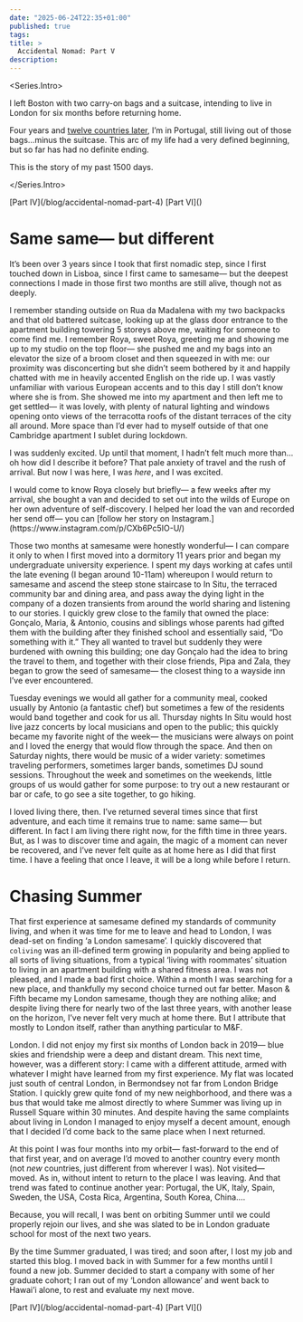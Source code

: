 ```yaml
---
date: "2025-06-24T22:35+01:00"
published: true
tags:
title: >
  Accidental Nomad: Part V
description:
---
```

<Series.Intro>
<Nomad/>

I left Boston with two carry-on bags and a suitcase, intending to live in London for six months before returning home.

Four years and [twelve countries later](https://nomadlist.com/@daniel13rady), I’m in Portugal, still living out of those bags…minus the suitcase. This arc of my life had a very defined beginning, but so far has had no definite ending.

This is the story of my past 1500 days.

</Series.Intro>

<Series top>
  <Series.Previous>[Part IV](/blog/accidental-nomad-part-4)</Series.Previous>
  <Series.Next todo>[Part VI]()</Series.Next>
</Series>


# Same same— but different

It’s been over 3 years since I took that first nomadic step, since I first touched down in Lisboa, since I first came to samesame— but the deepest connections I made in those first two months are still alive, though not as deeply.

I remember standing outside on Rua da Madalena with my two backpacks and that old battered suitcase, looking up at the glass door entrance to the apartment building towering 5 storeys above me, waiting for someone to come find me. I remember Roya, sweet Roya, greeting me and showing me up to my studio on the top floor— she pushed me and my bags into an elevator the size of a broom closet and then squeezed in with me: our proximity was disconcerting but she didn’t seem bothered by it and happily chatted with me in heavily accented English on the ride up. I was vastly unfamiliar with various European accents and to this day I still don’t know where she is from. She showed me into my apartment and then left me to get settled— it was lovely, with plenty of natural lighting and windows opening onto views of the terracotta roofs of the distant terraces of the city all around. More space than I’d ever had to myself outside of that one Cambridge apartment I sublet during lockdown.

I was suddenly excited. Up until that moment, I hadn’t felt much more than…oh how did I describe it before? That pale anxiety of travel and the rush of arrival. But now I was here, I was _here_, and I was excited.
<aside>
I would come to know Roya closely but briefly— a few weeks after my arrival, she bought a van and decided to set out into the wilds of Europe on her own adventure of self-discovery. I helped her load the van and recorded her send off— you can [follow her story on Instagram.](https://www.instagram.com/p/CXb6Pc5IO-U/)
</aside>

Those two months at samesame were honestly wonderful— I can compare it only to when I first moved into a dormitory 11 years prior and began my undergraduate university experience. I spent my days working at cafes until the late evening (I began around 10-11am) whereupon I would return to samesame and ascend the steep stone staircase to In Situ, the terraced community bar and dining area, and pass away the dying light in the company of a dozen transients from around the world sharing and listening to our stories. I quickly grew close to the family that owned the place: Gonçalo, Maria, & Antonio, cousins and siblings whose parents had gifted them with the building after they finished school and essentially said, “Do something with it.” They all wanted to travel but suddenly they were burdened with owning this building; one day Gonçalo had the idea to bring the travel to them, and together with their close friends, Pipa and Zala, they began to grow the seed of samesame— the closest thing to a wayside inn I’ve ever encountered.

Tuesday evenings we would all gather for a community meal, cooked usually by Antonio (a fantastic chef) but sometimes a few of the residents would band together and cook for us all. Thursday nights In Situ would host live jazz concerts by local musicians and open to the public; this quickly became my favorite night of the week— the musicians were always on point and I loved the energy that would flow through the space. And then on Saturday nights, there would be music of a wider variety: sometimes traveling performers, sometimes larger bands, sometimes DJ sound sessions. Throughout the week and sometimes on the weekends, little groups of us would gather for some purpose: to try out a new restaurant or bar or cafe, to go see a site together, to go hiking.

I loved living there, then. I’ve returned several times since that first adventure, and each time it remains true to name: same same— but different. In fact I am living there right now, for the fifth time in three years. But, as I was to discover time and again, the magic of a moment can never be recovered, and I’ve never felt quite as at home here as I did that first time. I have a feeling that once I leave, it will be a long while before I return.

# Chasing Summer

That first experience at samesame defined my standards of community living, and when it was time for me to leave and head to London, I was dead-set on finding ‘a London samesame’. I quickly discovered that `coliving` was an ill-defined term growing in popularity and being applied to all sorts of living situations, from a typical ‘living with roommates’ situation to living in an apartment building with a shared fitness area. I was not pleased, and I made a bad first choice. Within a month I was searching for a new place, and thankfully my second choice turned out far better. Mason & Fifth became my London samesame, though they are nothing alike; and despite living there for nearly two of the last three years, with another lease on the horizon, I’ve never felt very much at home there. But I attribute that mostly to London itself, rather than anything particular to M&F.

London. I did not enjoy my first six months of London back in 2019— blue skies and friendship were a deep and distant dream. This next time, however, was a different story: I came with a different attitude, armed with whatever I might have learned from my first experience. My flat was located just south of central London, in Bermondsey not far from London Bridge Station. I quickly grew quite fond of my new neighborhood, and there was a bus that would take me almost directly to where Summer was living up in Russell Square within 30 minutes. And despite having the same complaints about living in London I managed to enjoy myself a decent amount, enough that I decided I’d come back to the same place when I next returned.

At this point I was four months into my orbit— fast-forward to the end of that first year, and on average I’d moved to another country every month (not _new_ countries, just different from wherever I was). Not visited— moved. As in, without intent to return to the place I was leaving. And that trend was fated to continue another year: Portugal, the UK, Italy, Spain, Sweden, the USA, Costa Rica, Argentina, South Korea, China….
<aside>
Because, you will recall, I was bent on orbiting Summer until we could properly rejoin our lives, and she was slated to be in London graduate school for most of the next two years.
</aside>

By the time Summer graduated, I was tired; and soon after, I lost my job and started this blog. I moved back in with Summer for a few months until I found a new job. Summer decided to start a company with some of her graduate cohort; I ran out of my ‘London allowance’ and went back to Hawai’i alone, to rest and evaluate my next move.

<Stars/>
<Series>
  <Series.Previous>[Part IV](/blog/accidental-nomad-part-4)</Series.Previous>
  <Series.Next todo>[Part VI]()</Series.Next>
</Series>
